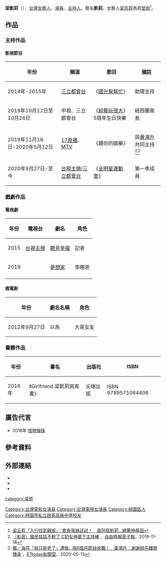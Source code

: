 {{藝人
| 姓名 = 梁凱莉
| 類型 = 女藝人
| 圖片 =
| 圖片尺寸 = 
| 圖片簡介 = 
| 羅馬拼音 = 
| 英文名 = 
| 暱稱 = 凱莉
| 國籍 = {{ROC}}
| 籍貫 = {{TW}}
| 出生日期 = {{birth date and age|1993|11|8|}}
| 出生地點 = {{TW}}[[桃園縣|桃園縣]][[桃園市|桃園市]]（今[[桃園市|桃園市]][[桃園區|桃園區]]）
| 逝世日期 =  
| 逝世地點 = 
| 職業 = [[演員|演員]]、[[主持人|主持人]]
| 語言 = [[國語|國語]]
| 母校 = [[啟英高中|啟英高中]]電視電影科<br/>[[國立屏東教育大學|國立屏東教育大學]]幼兒教育系（2012年－2013年）<br/>[[樹德科技大學|樹德科技大學]]表演藝術系（2013年－2014年）<br>[[國立臺灣戲曲學院|國立臺灣戲曲學院]]劇場藝術系（2016年－）
| 出道日期 = 2013年
| 出道作 = 
| 代表作 = [[全明星運動會|全明星運動會]]
| 活躍年代 = 2014年至今 
| 唱片公司 = 
| 經紀公司 = 好看娛樂
| 相關團體 = [[國光女神|國光女神]]
| 網站 = 
}}
'''梁凱莉'''（{{bd|1993年|11月8日|catIdx=Zheng梁凱莉}}），[[台灣|台灣]][[女藝人|女藝人]]、[[演員|演員]]、[[主持人|主持人]]，藝名'''凱莉'''。女藝人[[梁芸菲|梁芸菲]]為其[[堂姐|堂姐]]<ref>[https://star.ettoday.net/news/1779728 梁云菲「入行找到親戚」：欺負我妹試試！　首同框凱莉…網驚神基因]</ref>。

==作品==
===主持作品===
====影視節目====
{| class="wikitable" 
! 年份 !! 頻道 !! 節目 !! 備註
|-
|2014年-2015年 ||[[三立都會台|三立都會台]]||《[[國光幫幫忙|國光幫幫忙]]》|| 助理主持
|-
|2019年10月12日至10月26日||中視、三立都會台 ||《[[綜藝玩很大|綜藝玩很大]]》5周年生日快樂|| 紐西蘭南島
|-
|2019年11月18日-2020年5月12日 ||[[17直播|17直播]]、[[音樂電視網|MTV]]||《趣你的娛樂》||與[[黃鴻升|黃鴻升]]共同主持<ref name="C奶女神">[https://ent.ltn.com.tw/news/breakingnews/2981750/ （影音）國民姑姑不幹了 C奶女神搶下主持棒] {{Wayback|url=https://ent.ltn.com.tw/news/breakingnews/2981750/ |date=20210223014130 }}，[[自由時報電子報|自由時報電子報]]，2019-11-18</ref><ref name="節目收攤">[https://star.ettoday.net/news/1713108/ 獨／海芬「我只是老了」遭換...隔6個月節目收攤！　黃鴻升：謝謝姐先離開傳承] {{Wayback|url=https://star.ettoday.net/news/1713108/ |date=20210223014136 }}，[[ETtoday新聞雲|ETtoday新聞雲]]，2020-05-13</ref>
|-
|2020年9月27日-至今||[[台視主頻|台視主頻]]/[[三立都會台|三立都會台]]||《[[全明星運動會|全明星運動會]]》|| 第一季成員
|}

===戲劇作品===
====電視劇====
{| class="wikitable"
|-
! 年份 !! 電視台 !! 劇名 !! 角色
|-
| 2015 || [[台視主頻|台視主頻]] || [[聽見幸福|聽見幸福]] || 記者
|-
| 2019 ||  || [[夢想家|夢想家]] || 李曉恩
|-
|}

====微電影====
{| class="wikitable"
|-
! 年份 !! 劇名名稱 !! 角色
|-
| 2012年9月27日 || 以為 || 大英女友
|}

===書籍作品===
{| class="wikitable" 
!年份
!書名
!出版社
!ISBN
|-
|2016年||《Girlfriend 梁凱莉寫真書》||尖端出版||ISBN 9789571064406
|}

==廣告代言==
*2016年 [[怪物彈珠|怪物彈珠]]

==參考資料==
{{reflist}}

==外部連結==
*{{Facebook|kaililiangkaili|凱莉KaiLi}}
*{{Instagram|kailiofficial}}
*{{Sinaweibo|5262051558|梁凱莉KaiLi}}

{{好看娛樂}}
{{全明星運動會|cat=梁}}

[[Category:台灣電影女演員|Category:台灣電影女演員]]
[[Category:台灣電視女演員|Category:台灣電視女演員]]
[[Category:桃園區人|Category:桃園區人]]
[[category:梁姓|category:梁姓]]
[[Category:桃園市私立啟英高級中學校友|Category:桃園市私立啟英高級中學校友]]